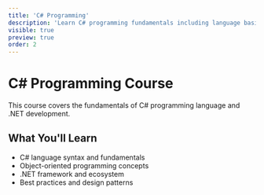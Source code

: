 ```yaml
---
title: 'C# Programming'
description: 'Learn C# programming fundamentals including language basics, object-oriented programming, and .NET development'
visible: true
preview: true
order: 2
---
```


# C# Programming Course

This course covers the fundamentals of C# programming language and .NET development.

## What You'll Learn

- C# language syntax and fundamentals
- Object-oriented programming concepts
- .NET framework and ecosystem
- Best practices and design patterns
